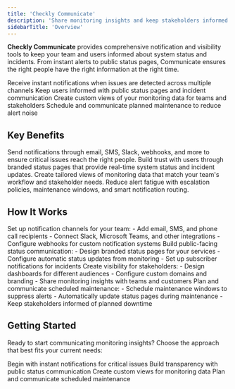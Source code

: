 ```yaml
---
title: 'Checkly Communicate'
description: 'Share monitoring insights and keep stakeholders informed with alerts, status pages, and dashboards.'
sidebarTitle: 'Overview'
---
```



**Checkly Communicate** provides comprehensive notification and visibility tools to keep your team and users informed about system status and incidents. From instant alerts to public status pages, Communicate ensures the right people have the right information at the right time.

<Card title="Alerts" href="/communicate/alerts/overview" icon="bell" horizontal>
Receive instant notifications when issues are detected across multiple channels
</Card>

<Card title="Status Pages" href="/communicate/status-pages/overview" icon="globe" horizontal>
Keep users informed with public status pages and incident communication
</Card>

<Card title="Dashboards" href="/communicate/dashboards/overview" icon="chart-line" horizontal>
Create custom views of your monitoring data for teams and stakeholders
</Card>

<Card title="Maintenance Windows" href="/communicate/maintenance-windows/overview" icon="wrench" horizontal>
Schedule and communicate planned maintenance to reduce alert noise
</Card>

## Key Benefits

<AccordionGroup>
<Accordion title="Multi-Channel Alerting">
Send notifications through email, SMS, Slack, webhooks, and more to ensure critical issues reach the right people.
</Accordion>

<Accordion title="Transparent Status Communication">
Build trust with users through branded status pages that provide real-time system status and incident updates.
</Accordion>

<Accordion title="Customizable Dashboards">
Create tailored views of monitoring data that match your team's workflow and stakeholder needs.
</Accordion>

<Accordion title="Intelligent Alert Management">
Reduce alert fatigue with escalation policies, maintenance windows, and smart notification routing.
</Accordion>
</AccordionGroup>

## How It Works

<Steps>
<Step title="Configure Alert Channels">
Set up notification channels for your team:
- Add email, SMS, and phone call recipients
- Connect Slack, Microsoft Teams, and other integrations
- Configure webhooks for custom notification systems
</Step>

<Step title="Create Status Pages">
Build public-facing status communication:
- Design branded status pages for your services
- Configure automatic status updates from monitoring
- Set up subscriber notifications for incidents
</Step>

<Step title="Build Custom Dashboards">
Create visibility for stakeholders:
- Design dashboards for different audiences
- Configure custom domains and branding
- Share monitoring insights with teams and customers
</Step>

<Step title="Manage Maintenance Windows">
Plan and communicate scheduled maintenance:
- Schedule maintenance windows to suppress alerts
- Automatically update status pages during maintenance
- Keep stakeholders informed of planned downtime
</Step>
</Steps>

## Getting Started

Ready to start communicating monitoring insights? Choose the approach that best fits your current needs:

<CardGroup cols={2}>
<Card title="Set Up Your First Alert" href="/communicate/alerts/configuration">
Begin with instant notifications for critical issues
</Card>

<Card title="Create Your First Status Page" href="/communicate/status-pages/creating-a-status-page">
Build transparency with public status communication
</Card>

<Card title="Build Your First Dashboard" href="/communicate/dashboards/overview">
Create custom views for monitoring data
</Card>

<Card title="Schedule Maintenance Windows" href="/communicate/maintenance-windows/overview">
Plan and communicate scheduled maintenance
</Card>
</CardGroup>

